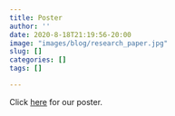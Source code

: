 ```yaml
---
title: Poster
author: ''
date: 2020-8-18T21:19:56-20:00
image: "images/blog/research_paper.jpg"
slug: []
categories: []
tags: []

---
```


Click [here](Poster.pdf) for our poster. 

